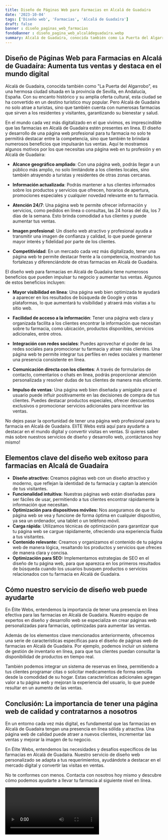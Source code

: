 ```yaml
---
title: Diseño de Páginas Web para Farmacias en Alcalá de Guadaíra
date: '2023-10-04'
tags: ['Diseño web', 'Farmacias', 'Alcalá de Guadaíra']
draft: false
banner : diseño_paginas_web_farmacias
fondoBanner : diseño_pagina_web_alcaládeguadaíra.webp
summary: Alcalá de Guadaíra, conocida también como La Puerta del Algarrobo, es una hermosa ciudad situada en la provincia de Sevilla, en Andalucía, España. Con su encanto histórico y su amplia oferta cultural, esta ciudad se ha convertido en un destino turístico muy popular. Pero Alcalá de Guadaíra no solo atrae a turistas, sino que también cuenta con numerosas farmacias que sirven a los residentes y visitantes, garantizando su bienestar y salud.
---
```


## Diseño de Páginas Web para Farmacias en Alcalá de Guadaíra: Aumenta tus ventas y destaca en el mundo digital

Alcalá de Guadaíra, conocida también como "La Puerta del Algarrobo", es una hermosa ciudad situada en la provincia de Sevilla, en Andalucía, España. Con su encanto histórico y su amplia oferta cultural, esta ciudad se ha convertido en un destino turístico muy popular. Pero Alcalá de Guadaíra no solo atrae a turistas, sino que también cuenta con numerosas farmacias que sirven a los residentes y visitantes, garantizando su bienestar y salud.

En el mundo cada vez más digitalizado en el que vivimos, es imprescindible que las farmacias en Alcalá de Guadaíra estén presentes en línea. El diseño y desarrollo de una página web profesional para tu farmacia no solo te permitirá destacar entre la competencia, sino que también te brindará numerosos beneficios que impulsarán tus ventas. Aquí te mostramos algunos motivos por los que necesitas una página web en tu profesión y en Alcalá de Guadaíra:

- **Alcance geográfico ampliado**: Con una página web, podrás llegar a un público más amplio, no solo limitándote a los clientes locales, sino también atrayendo a turistas y residentes de otras zonas cercanas.

- **Información actualizada**: Podrás mantener a tus clientes informados sobre los productos y servicios que ofrecen, horarios de apertura, promociones especiales y cualquier novedad relevante en tu farmacia.

- **Atención 24/7**: Una página web te permite ofrecer información y servicios, como pedidos en línea o consultas, las 24 horas del día, los 7 días de la semana. Esto brinda comodidad a tus clientes y puede aumentar tus ventas.

- **Imagen profesional**: Un diseño web atractivo y profesional ayuda a transmitir una imagen de confianza y calidad, lo que puede generar mayor interés y fidelidad por parte de los clientes.

- **Competitividad**: En un mercado cada vez más digitalizado, tener una página web te permite destacar frente a la competencia, mostrando tus fortalezas y diferenciándote de otras farmacias en Alcalá de Guadaíra.

El diseño web para farmacias en Alcalá de Guadaíra tiene numerosos beneficios que pueden impulsar tu negocio y aumentar tus ventas. Algunos de estos beneficios incluyen:

- **Mayor visibilidad en línea**: Una página web bien optimizada te ayudará a aparecer en los resultados de búsqueda de Google y otras plataformas, lo que aumentará tu visibilidad y atraerá más visitas a tu sitio web.

- **Facilidad de acceso a la información**: Tener una página web clara y organizada facilita a los clientes encontrar la información que necesitan sobre tu farmacia, como ubicación, productos disponibles, servicios adicionales, entre otros.

- **Integración con redes sociales**: Puedes aprovechar el poder de las redes sociales para promocionar tu farmacia y atraer más clientes. Una página web te permite integrar tus perfiles en redes sociales y mantener una presencia consistente en línea.

- **Comunicación directa con los clientes**: A través de formularios de contacto, comentarios o chats en línea, podrás proporcionar atención personalizada y resolver dudas de tus clientes de manera más eficiente.

- **Impulso de ventas**: Una página web bien diseñada y amigable para el usuario puede influir positivamente en las decisiones de compra de tus clientes. Puedes destacar productos especiales, ofrecer descuentos exclusivos o promocionar servicios adicionales para incentivar las ventas.

No dejes pasar la oportunidad de tener una página web profesional para tu farmacia en Alcalá de Guadaíra. EliTE Webs está aquí para ayudarte a destacar en el mundo digital y convertir visitas en ventas. Si quieres saber más sobre nuestros servicios de diseño y desarrollo web, ¡contáctanos hoy mismo!

<GifSeo />

<Cta />

## Elementos clave del diseño web exitoso para farmacias en Alcalá de Guadaíra

- **Diseño atractivo:** Creamos páginas web con un diseño atractivo y moderno, que reflejan la identidad de tu farmacia y captan la atención de tus visitantes.
- **Funcionalidad intuitiva:** Nuestras páginas web están diseñadas para ser fáciles de usar, permitiendo a tus clientes encontrar rápidamente la información que necesitan.
- **Optimización para dispositivos móviles:** Nos aseguramos de que tu página web se vea y funcione de forma óptima en cualquier dispositivo, ya sea un ordenador, una tablet o un teléfono móvil.
- **Carga rápida:** Utilizamos técnicas de optimización para garantizar que tu página web se cargue rápidamente, ofreciendo una experiencia fluida a tus visitantes.
- **Contenido relevante:** Creamos y organizamos el contenido de tu página web de manera lógica, resaltando los productos y servicios que ofreces de manera clara y concisa.
- **Optimización para SEO:** Implementamos estrategias de SEO en el diseño de tu página web, para que aparezca en los primeros resultados de búsqueda cuando los usuarios busquen productos o servicios relacionados con tu farmacia en Alcalá de Guadaíra.

## Cómo nuestro servicio de diseño web puede ayudarte

En Élite Webs, entendemos la importancia de tener una presencia en línea efectiva para las farmacias en Alcalá de Guadaíra. Nuestro equipo de expertos en diseño y desarrollo web se especializa en crear páginas web personalizadas para farmacias, optimizadas para aumentar las ventas.

Además de los elementos clave mencionados anteriormente, ofrecemos una serie de características específicas para el diseño de páginas web de farmacias en Alcalá de Guadaíra. Por ejemplo, podemos incluir un sistema de gestión de inventario en línea, para que tus clientes puedan consultar la disponibilidad de productos en tiempo real.

También podemos integrar un sistema de reservas en línea, permitiendo a tus clientes programar citas o solicitar medicamentos de forma sencilla desde la comodidad de su hogar. Estas características adicionales agregan valor a tu página web y mejoran la experiencia del usuario, lo que puede resultar en un aumento de las ventas.

## Conclusión: La importancia de tener una página web de calidad y contratarnos a nosotros

En un entorno cada vez más digital, es fundamental que las farmacias en Alcalá de Guadaíra tengan una presencia en línea sólida y atractiva. Una página web de calidad puede atraer a nuevos clientes, incrementar las ventas y mejorar la imagen de tu negocio.

En Élite Webs, entendemos las necesidades y desafíos específicos de las farmacias en Alcalá de Guadaíra. Nuestro servicio de diseño web personalizado se adapta a tus requerimientos, ayudándote a destacar en el mercado digital y convertir las visitas en ventas.

No te conformes con menos. Contacta con nosotros hoy mismo y descubre cómo podemos ayudarte a llevar tu farmacia al siguiente nivel en línea.

<Video />

<CtaBot job='Farmacias' city='Alcalá de Guadaíra'/>

<Gmaps query='Alcalá de Guadaíra+españa+maps' />